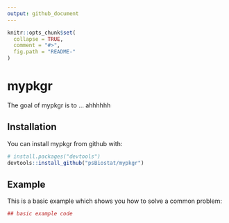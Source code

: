 ```yaml
---
output: github_document
---
```


<!-- README.md is generated from README.Rmd. Please edit that file -->

```r
knitr::opts_chunk$set(
  collapse = TRUE,
  comment = "#>",
  fig.path = "README-"
)
```

# mypkgr

The goal of mypkgr is to ...
ahhhhhh

## Installation

You can install mypkgr from github with:

```r
# install.packages("devtools")
devtools::install_github("psBiostat/mypkgr")
```

## Example

This is a basic example which shows you how to solve a common problem:

```r
## basic example code
```
